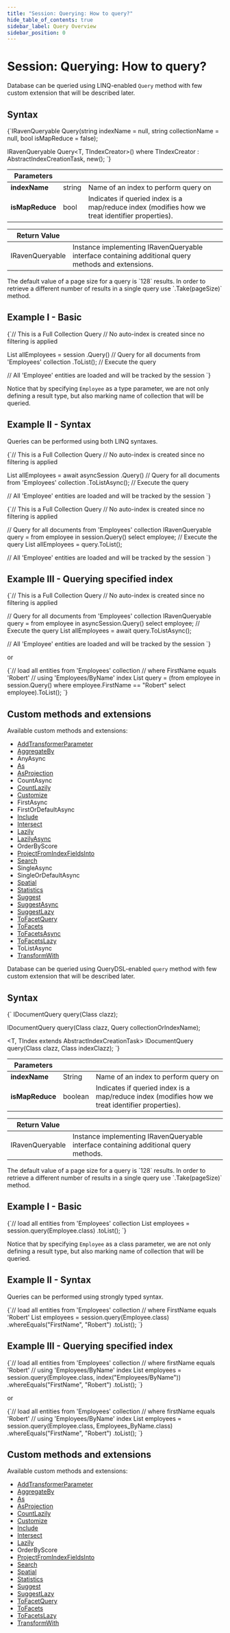 ```yaml
---
title: "Session: Querying: How to query?"
hide_table_of_contents: true
sidebar_label: Query Overview
sidebar_position: 0
---
```





# Session: Querying: How to query?
<LanguageSwitcher supportedLanguages={supportedLanguages} />
<LanguageContent language="csharp">


Database can be queried using LINQ-enabled `Query` method with few custom extension that will be described later.

## Syntax

<TabItem value="query_1_0" label="query_1_0">
<CodeBlock language="csharp">
{`IRavenQueryable<T> Query<T>(string indexName = null, string collectionName = null,
                            bool isMapReduce = false);

IRavenQueryable<T> Query<T, TIndexCreator>()
    where TIndexCreator : AbstractIndexCreationTask, new();
`}
</CodeBlock>
</TabItem>

| Parameters | | |
| ------------- | ------------- | ----- |
| **indexName** | string | Name of an index to perform query on |
| **isMapReduce** | bool | Indicates if queried index is a map/reduce index (modifies how we treat identifier properties). |

| Return Value | |
| ------------- | ----- |
| IRavenQueryable | Instance implementing IRavenQueryable interface containing additional query methods and extensions. |


<Admonition type="note" title="">
The default value of a page size for a query is `128` results. In order to retrieve a different number of results in a single query use `.Take(pageSize)` method.
</Admonition>

## Example I - Basic

<TabItem value="query_1_1" label="query_1_1">
<CodeBlock language="csharp">
{`// This is a Full Collection Query
// No auto-index is created since no filtering is applied

List<Employee> allEmployees = session
    .Query<Employee>() // Query for all documents from 'Employees' collection
    .ToList();         // Execute the query

// All 'Employee' entities are loaded and will be tracked by the session 
`}
</CodeBlock>
</TabItem>

Notice that by specifying `Employee` as a type parameter, we are not only defining a result type, but also marking name of collection that will be queried.

## Example II - Syntax

Queries can be performed using both LINQ syntaxes.

<TabItem value="query_1_2" label="query_1_2">
<CodeBlock language="csharp">
{`// This is a Full Collection Query
// No auto-index is created since no filtering is applied

List<Employee> allEmployees = await asyncSession
    .Query<Employee>() // Query for all documents from 'Employees' collection
    .ToListAsync();    // Execute the query

// All 'Employee' entities are loaded and will be tracked by the session 
`}
</CodeBlock>
</TabItem>

<TabItem value="query_1_3" label="query_1_3">
<CodeBlock language="csharp">
{`// This is a Full Collection Query
// No auto-index is created since no filtering is applied

// Query for all documents from 'Employees' collection
IRavenQueryable<Employee> query = from employee in session.Query<Employee>()
                                  select employee;
// Execute the query
List<Employee> allEmployees = query.ToList();

// All 'Employee' entities are loaded and will be tracked by the session 
`}
</CodeBlock>
</TabItem>

## Example III - Querying specified index

<TabItem value="query_1_4" label="query_1_4">
<CodeBlock language="csharp">
{`// This is a Full Collection Query
// No auto-index is created since no filtering is applied

// Query for all documents from 'Employees' collection
IRavenQueryable<Employee> query = from employee in asyncSession.Query<Employee>()
                                  select employee;
// Execute the query
List<Employee> allEmployees = await query.ToListAsync();

// All 'Employee' entities are loaded and will be tracked by the session 
`}
</CodeBlock>
</TabItem>

or 

<TabItem value="query_1_5" label="query_1_5">
<CodeBlock language="csharp">
{`// load all entities from 'Employees' collection
// where FirstName equals 'Robert'
// using 'Employees/ByName' index
List<Employee> query = (from employee in session.Query<Employee, Employees_ByName>()
                        where employee.FirstName == "Robert"
                        select employee).ToList();
`}
</CodeBlock>
</TabItem>

## Custom methods and extensions

Available custom methods and extensions:

- [AddTransformerParameter](../../../client-api/session/querying/how-to-use-transformers-in-queries.mdx)
- [AggregateBy](../../../client-api/session/querying/how-to-perform-dynamic-aggregation.mdx)
- AnyAsync
- [As](../../../client-api/session/querying/how-to-perform-projection.mdx)
- [AsProjection](../../../client-api/session/querying/how-to-perform-projection.mdx)
- CountAsync
- [CountLazily](../../../client-api/session/querying/how-to-perform-queries-lazily.mdx)
- [Customize](../../../client-api/session/querying/how-to-customize-query.mdx)
- FirstAsync
- FirstOrDefaultAsync
- [Include](../../../indexes/querying/handling-document-relationships.mdx)
- [Intersect](../../../client-api/session/querying/how-to-use-intersect.mdx)
- [Lazily](../../../client-api/session/querying/how-to-perform-queries-lazily.mdx)
- [LazilyAsync](../../../client-api/session/querying/how-to-perform-queries-lazily.mdx)
- OrderByScore
- [ProjectFromIndexFieldsInto](../../../client-api/session/querying/how-to-perform-projection.mdx)
- [Search](../../../client-api/session/querying/how-to-use-search.mdx)
- SingleAsync
- SingleOrDefaultAsync
- [Spatial](../../../client-api/session/querying/how-to-query-a-spatial-index.mdx)
- [Statistics](../../../client-api/session/querying/how-to-get-query-statistics.mdx)
- [Suggest](../../../client-api/session/querying/how-to-work-with-suggestions.mdx)
- [SuggestAsync](../../../client-api/session/querying/how-to-work-with-suggestions.mdx)
- [SuggestLazy](../../../client-api/session/querying/how-to-perform-queries-lazily.mdx)
- [ToFacetQuery](../../../client-api/session/querying/how-to-perform-a-faceted-search.mdx)
- [ToFacets](../../../client-api/session/querying/how-to-perform-a-faceted-search.mdx)
- [ToFacetsAsync](../../../client-api/session/querying/how-to-perform-a-faceted-search.mdx)
- [ToFacetsLazy](../../../client-api/session/querying/how-to-perform-a-faceted-search.mdx)
- ToListAsync
- [TransformWith](../../../client-api/session/querying/how-to-use-transformers-in-queries.mdx)


</LanguageContent>
<LanguageContent language="java">


Database can be queried using QueryDSL-enabled `query` method with few custom extension that will be described later.

## Syntax

<TabItem value="query_1_0" label="query_1_0">
<CodeBlock language="java">
{`<T> IDocumentQuery<T> query(Class<T> clazz);

<T> IDocumentQuery<T> query(Class<T> clazz, Query collectionOrIndexName);

<T, TIndex extends AbstractIndexCreationTask> IDocumentQuery<T> query(Class<T> clazz, Class<TIndex> indexClazz);
`}
</CodeBlock>
</TabItem>

| Parameters | | |
| ------------- | ------------- | ----- |
| **indexName** | String | Name of an index to perform query on |
| **isMapReduce** | boolean | Indicates if queried index is a map/reduce index (modifies how we treat identifier properties). |

| Return Value | |
| ------------- | ----- |
| IRavenQueryable | Instance implementing IRavenQueryable interface containing additional query methods. |

<Admonition type="note" title="">
The default value of a page size for a query is `128` results. In order to retrieve a different number of results in a single query use `.Take(pageSize)` method.
</Admonition>

## Example I - Basic

<TabItem value="query_1_1" label="query_1_1">
<CodeBlock language="java">
{`// load all entities from 'Employees' collection
List<Employee> employees = session.query(Employee.class)
    .toList();
`}
</CodeBlock>
</TabItem>

Notice that by specifying `Employee` as a class parameter, we are not only defining a result type, but also marking name of collection that will be queried.

## Example II - Syntax

Queries can be performed using strongly typed syntax.

<TabItem value="query_1_2" label="query_1_2">
<CodeBlock language="java">
{`// load all entities from 'Employees' collection
// where FirstName equals 'Robert'
List<Employee> employees = session.query(Employee.class)
    .whereEquals("FirstName", "Robert")
    .toList();
`}
</CodeBlock>
</TabItem>

## Example III - Querying specified index

<TabItem value="query_1_4" label="query_1_4">
<CodeBlock language="java">
{`// load all entities from 'Employees' collection
// where firstName equals 'Robert'
// using 'Employees/ByName' index
List<Employee> employees = session.query(Employee.class, index("Employees/ByName"))
    .whereEquals("FirstName", "Robert")
    .toList();
`}
</CodeBlock>
</TabItem>

or 

<TabItem value="query_1_5" label="query_1_5">
<CodeBlock language="java">
{`// load all entities from 'Employees' collection
// where firstName equals 'Robert'
// using 'Employees/ByName' index
List<Employee> employees = session.query(Employee.class, Employees_ByName.class)
    .whereEquals("FirstName", "Robert")
    .toList();
`}
</CodeBlock>
</TabItem>

## Custom methods and extensions

Available custom methods and extensions:

- [AddTransformerParameter](../../../client-api/session/querying/how-to-use-transformers-in-queries.mdx)
- [AggregateBy](../../../client-api/session/querying/how-to-perform-dynamic-aggregation.mdx)
- [As](../../../client-api/session/querying/how-to-perform-projection.mdx)
- [AsProjection](../../../client-api/session/querying/how-to-perform-projection.mdx)
- [CountLazily](../../../client-api/session/querying/how-to-perform-queries-lazily.mdx)
- [Customize](../../../client-api/session/querying/how-to-customize-query.mdx)
- [Include](../../../indexes/querying/handling-document-relationships.mdx)
- [Intersect](../../../client-api/session/querying/how-to-use-intersect.mdx)
- [Lazily](../../../client-api/session/querying/how-to-perform-queries-lazily.mdx)
- OrderByScore
- [ProjectFromIndexFieldsInto](../../../client-api/session/querying/how-to-perform-projection.mdx)
- [Search](../../../client-api/session/querying/how-to-use-search.mdx)
- [Spatial](../../../client-api/session/querying/how-to-query-a-spatial-index.mdx)
- [Statistics](../../../client-api/session/querying/how-to-get-query-statistics.mdx)
- [Suggest](../../../client-api/session/querying/how-to-work-with-suggestions.mdx)
- [SuggestLazy](../../../client-api/session/querying/how-to-perform-queries-lazily.mdx)
- [ToFacetQuery](../../../client-api/session/querying/how-to-perform-a-faceted-search.mdx)
- [ToFacets](../../../client-api/session/querying/how-to-perform-a-faceted-search.mdx)
- [ToFacetsLazy](../../../client-api/session/querying/how-to-perform-a-faceted-search.mdx)
- [TransformWith](../../../client-api/session/querying/how-to-use-transformers-in-queries.mdx)


</LanguageContent>

<!---
- [What are indexes?](../../../indexes/what-are-indexes)
- [Indexes : Querying: Basics](../../../indexes/querying/basics)

-->